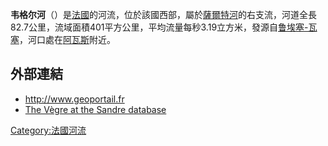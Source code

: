 {{coord|47|50|53|N|00|14|33|W|display=title}}

'''韦格尔河'''（{{lang-fr|Vègre}}）是[[法國|法國]]的河流，位於該國西部，屬於[[薩爾特河|薩爾特河]]的右支流，河道全長82.7公里，流域面積401平方公里，平均流量每秒3.19立方米，發源自[[鲁埃塞-瓦塞|鲁埃塞-瓦塞]]，河口處在[[阿瓦斯|阿瓦斯]]附近。

==外部連結==
*http://www.geoportail.fr {{Wayback|url=http://www.geoportail.fr/ |date=20101215171356 }}
*[http://sandre.eaufrance.fr/app/chainage/courdo/htm/M05-030-.php?cg=M05-030- The Vègre at the Sandre database]

{{France-geo-stub}}
[[Category:法國河流|Category:法國河流]]